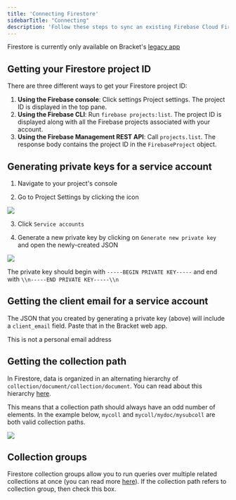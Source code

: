 ```yaml
---
title: 'Connecting Firestore'
sidebarTitle: "Connecting"
description: 'Follow these steps to sync an existing Firebase Cloud Firestore collection'
---
```


<Warning>Firestore is currently only available on Bracket's [legacy app](https://legacy.app.usebracket.com/)</Warning>

## Getting your Firestore project ID

There are three different ways to get your Firestore project ID:

1. **Using the Firebase console**: Click settings Project settings. The project ID is displayed in the top pane.
2. **Using the Firebase CLI**: Run `firebase projects:list`. The project ID is displayed along with all the Firebase projects associated with your account.
3. **Using the Firebase Management REST API**: Call `projects.list`. The response body contains the project ID in the `FirebaseProject` object.

## Generating private keys for a service account

1. Navigate to your project's console

2. Go to Project Settings by clicking the icon

<Example>
  <img class="rounded-md h-32" src="/img/firebase-1.png" />
</Example>

3. Click `Service accounts`

4. Generate a new private key by clicking on `Generate new private key` and open the newly-created JSON

<Example>
  <img class="rounded-md w-full" src="/img/firebase-2.png" />
</Example>

<Tip>The private key should begin with `-----BEGIN PRIVATE KEY-----` and end with `\\n-----END PRIVATE KEY-----\\n`</Tip>

## Getting the client email for a service account

The JSON that you created by generating a private key (above) will include a `client_email` field. Paste that in the Bracket web app. 

<Warning>This is not a personal email address</Warning>


## Getting the collection path

In Firestore, data is organized in an alternating hierarchy of `collection/document/collection/document`. You can read about this hierarchy [here](https://firebase.google.com/docs/firestore/data-model#hierarchical-data).

This means that a collection path should always have an odd number of elements. In the example below, `mycoll` and `mycoll/mydoc/mysubcoll` are both valid collection paths.

<Example>
  <img class="rounded-md w-full" src="/img/firestore_collection_path_example.png" />
</Example>

## Collection groups

Firestore collection groups allow you to run queries over multiple related collections at once (you can read more [here](https://firebase.blog/posts/2019/06/understanding-collection-group-queries)). If the collection path refers to collection group, then check this box. 

